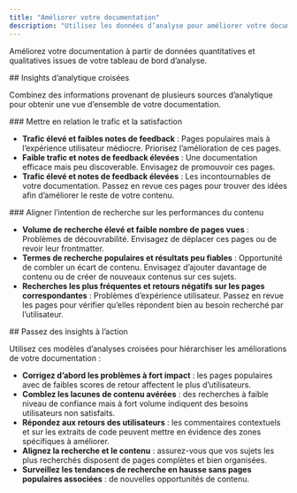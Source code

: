 ```yaml
---
title: "Améliorer votre documentation"
description: "Utilisez les données d’analyse pour améliorer votre documentation"
---
```


Améliorez votre documentation à partir de données quantitatives et qualitatives issues de votre tableau de bord d’analyse.

<div id="cross-analytics-insights">
  ## Insights d’analytique croisées
</div>

Combinez des informations provenant de plusieurs sources d’analytique pour obtenir une vue d’ensemble de votre documentation.

<div id="correlate-traffic-and-satisfaction">
  ### Mettre en relation le trafic et la satisfaction
</div>

- **Trafic élevé et faibles notes de feedback** : Pages populaires mais à l’expérience utilisateur médiocre. Priorisez l’amélioration de ces pages.
- **Faible trafic et notes de feedback élevées** : Une documentation efficace mais peu discoverable. Envisagez de promouvoir ces pages.
- **Trafic élevé et notes de feedback élevées** : Les incontournables de votre documentation. Passez en revue ces pages pour trouver des idées afin d’améliorer le reste de votre contenu.

<div id="match-search-intent-with-content-performance">
  ### Aligner l’intention de recherche sur les performances du contenu
</div>

- **Volume de recherche élevé et faible nombre de pages vues** : Problèmes de découvrabilité. Envisagez de déplacer ces pages ou de revoir leur frontmatter.
- **Termes de recherche populaires et résultats peu fiables** : Opportunité de combler un écart de contenu. Envisagez d’ajouter davantage de contenu ou de créer de nouveaux contenus sur ces sujets.
- **Recherches les plus fréquentes et retours négatifs sur les pages correspondantes** : Problèmes d’expérience utilisateur. Passez en revue les pages pour vérifier qu’elles répondent bien au besoin recherché par l’utilisateur.

<div id="put-insights-into-action">
  ## Passez des insights à l’action
</div>

Utilisez ces modèles d’analyses croisées pour hiérarchiser les améliorations de votre documentation :

- **Corrigez d’abord les problèmes à fort impact** : les pages populaires avec de faibles scores de retour affectent le plus d’utilisateurs.
- **Comblez les lacunes de contenu avérées** : des recherches à faible niveau de confiance mais à fort volume indiquent des besoins utilisateurs non satisfaits.
- **Répondez aux retours des utilisateurs** : les commentaires contextuels et sur les extraits de code peuvent mettre en évidence des zones spécifiques à améliorer.
- **Alignez la recherche et le contenu** : assurez-vous que vos sujets les plus recherchés disposent de pages complètes et bien organisées.
- **Surveillez les tendances de recherche en hausse sans pages populaires associées** : de nouvelles opportunités de contenu.